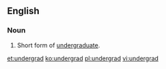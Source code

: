 ==English==
===Noun===

{{en-noun}}

#Short form of [[undergraduate]].

[[et:undergrad]]
[[ko:undergrad]]
[[pl:undergrad]]
[[vi:undergrad]]
